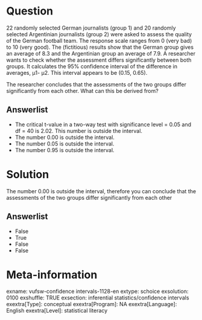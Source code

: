 Question
========
22 randomly selected German journalists (group 1) and 20 randomly
selected Argentinian journalists (group 2) were asked to assess the
quality of the German football team. The response scale ranges from 0
(very bad) to 10 (very good). The (fictitious) results show that the
German group gives an average of 8.3 and the Argentinian group an
average of 7.9. A researcher wants to check whether the assessment
differs significantly between both groups. It calculates the 95%
confidence interval of the difference in averages, μ1- μ2. This interval
appears to be (0.15, 0.65).  
  
The researcher concludes that the assessments of the two groups differ
significantly from each other. What can this be derived from?

Answerlist
----------
* The critical t-value in a two-way test with significance level = 0.05
  and df = 40 is 2.02. This number is outside the interval.
* The number 0.00 is outside the interval.
* The number 0.05 is outside the interval.
* The number 0.95 is outside the interval.

Solution
========





The number 0.00 is outside the interval, therefore you can conclude that
the assessments of the two groups differ significantly from each other


Answerlist
----------
* False
* True
* False
* False

Meta-information
================
exname: vufsw-confidence intervals-1128-en
extype: schoice
exsolution: 0100
exshuffle: TRUE
exsection: inferential statistics/confidence intervals
exextra[Type]: conceptual
exextra[Program]: NA
exextra[Language]: English
exextra[Level]: statistical literacy

